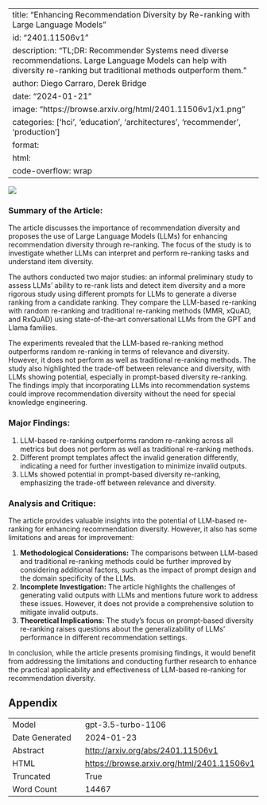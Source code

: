 
---
title: "Enhancing Recommendation Diversity by Re-ranking with Large Language Models"
id: "2401.11506v1"
description: "TL;DR: Recommender Systems need diverse recommendations. Large Language Models can help with diversity re-ranking but traditional methods outperform them."
author: Diego Carraro, Derek Bridge
date: "2024-01-21"
image: "https://browse.arxiv.org/html/2401.11506v1/x1.png"
categories: ['hci', 'education', 'architectures', 'recommender', 'production']
format:
  html:
    code-overflow: wrap
---

![](https://browse.arxiv.org/html/2401.11506v1/x1.png)

### **Summary of the Article:**

The article discusses the importance of recommendation diversity and proposes the use of Large Language Models (LLMs) for enhancing recommendation diversity through re-ranking. The focus of the study is to investigate whether LLMs can interpret and perform re-ranking tasks and understand item diversity. 

The authors conducted two major studies: an informal preliminary study to assess LLMs' ability to re-rank lists and detect item diversity and a more rigorous study using different prompts for LLMs to generate a diverse ranking from a candidate ranking. They compare the LLM-based re-ranking with random re-ranking and traditional re-ranking methods (MMR, xQuAD, and RxQuAD) using state-of-the-art conversational LLMs from the GPT and Llama families.

The experiments revealed that the LLM-based re-ranking method outperforms random re-ranking in terms of relevance and diversity. However, it does not perform as well as traditional re-ranking methods. The study also highlighted the trade-off between relevance and diversity, with LLMs showing potential, especially in prompt-based diversity re-ranking. The findings imply that incorporating LLMs into recommendation systems could improve recommendation diversity without the need for special knowledge engineering.

### **Major Findings:**

1. LLM-based re-ranking outperforms random re-ranking across all metrics but does not perform as well as traditional re-ranking methods.
2. Different prompt templates affect the invalid generation differently, indicating a need for further investigation to minimize invalid outputs.
3. LLMs showed potential in prompt-based diversity re-ranking, emphasizing the trade-off between relevance and diversity.

### **Analysis and Critique:**

The article provides valuable insights into the potential of LLM-based re-ranking for enhancing recommendation diversity. However, it also has some limitations and areas for improvement:

1. **Methodological Considerations:** The comparisons between LLM-based and traditional re-ranking methods could be further improved by considering additional factors, such as the impact of prompt design and the domain specificity of the LLMs. 
2. **Incomplete Investigation:** The article highlights the challenges of generating valid outputs with LLMs and mentions future work to address these issues. However, it does not provide a comprehensive solution to mitigate invalid outputs.
3. **Theoretical Implications:** The study's focus on prompt-based diversity re-ranking raises questions about the generalizability of LLMs' performance in different recommendation settings.

In conclusion, while the article presents promising findings, it would benefit from addressing the limitations and conducting further research to enhance the practical applicability and effectiveness of LLM-based re-ranking for recommendation diversity.

## Appendix

|          |          |
|----------|----------|
| Model     | gpt-3.5-turbo-1106       |
| Date Generated     | 2024-01-23       |
| Abstract | [http://arxiv.org/abs/2401.11506v1](http://arxiv.org/abs/2401.11506v1)        |
| HTML     | [https://browse.arxiv.org/html/2401.11506v1](https://browse.arxiv.org/html/2401.11506v1)       |
| Truncated       | True       |
| Word Count       | 14467       |